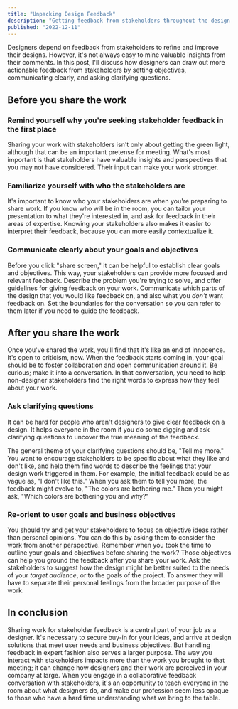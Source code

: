 ```yaml
---
title: "Unpacking Design Feedback"
description: "Getting feedback from stakeholders throughout the design process is crucial, but it's not always easy to extract valuable or actionable feedback that you can use to improve the design."
published: "2022-12-11"
---
```


Designers depend on feedback from stakeholders to refine and improve their designs. However, it's not always easy to mine valuable insights from their comments. In this post, I'll discuss how designers can draw out more actionable feedback from stakeholders by setting objectives, communicating clearly, and asking clarifying questions.

## Before you share the work

### Remind yourself why you're seeking stakeholder feedback in the first place

Sharing your work with stakeholders isn't only about getting the green light, although that can be an important pretense for meeting. What's most important is that stakeholders have valuable insights and perspectives that you may not have considered. Their input can make your work stronger.

### Familiarize yourself with who the stakeholders are

It's important to know who your stakeholders are when you're preparing to share work. If you know who will be in the room, you can tailor your presentation to what they're interested in, and ask for feedback in their areas of expertise. Knowing your stakeholders also makes it easier to interpret their feedback, because you can more easily contextualize it.

### Communicate clearly about your goals and objectives

Before you click "share screen," it can be helpful to establish clear goals and objectives. This way, your stakeholders can provide more focused and relevant feedback. Describe the problem you're trying to solve, and offer guidelines for giving feedback on your work. Communicate which parts of the design that you would like feedback on, and also what you _don't_ want feedback on. Set the boundaries for the conversation so you can refer to them later if you need to guide the feedback.

## After you share the work

Once you've shared the work, you'll find that it's like an end of innocence. It's open to criticism, now. When the feedback starts coming in, your goal should be to foster collaboration and open communication around it. Be curious; make it into a conversation. In that conversation, you need to help non-designer stakeholders find the right words to express how they feel about your work.

### Ask clarifying questions

It can be hard for people who aren't designers to give clear feedback on a design. It helps everyone in the room if you do some digging and ask clarifying questions to uncover the true meaning of the feedback.

The general theme of your clarifying questions should be, "Tell me more." You want to encourage stakeholders to be specific about what they like and don't like, and help them find words to describe the feelings that your design work triggered in them. For example, the initial feedback could be as vague as, "I don't like this." When you ask them to tell you more, the feedback might evolve to, "The colors are bothering me." Then you might ask, "Which colors are bothering you and why?"

### Re-orient to user goals and business objectives

You should try and get your stakeholders to focus on objective ideas rather than personal opinions. You can do this by asking them to consider the work from another perspective. Remember when you took the time to outline your goals and objectives before sharing the work? Those objectives can help you ground the feedback after you share your work. Ask the stakeholders to suggest how the design might be better suited to the needs of your _target audience_, or to the goals of the project. To answer they will have to separate their personal feelings from the broader purpose of the work.

## In conclusion

Sharing work for stakeholder feedback is a central part of your job as a designer. It's necessary to secure buy-in for your ideas, and arrive at design solutions that meet user needs and business objectives. But handling feedback in expert fashion also serves a larger purpose. The way you interact with stakeholders impacts more than the work you brought to that meeting; it can change how designers and their work are perceived in your company at large. When you engage in a collaborative feedback conversation with stakeholders, it's an opportunity to teach everyone in the room about what designers do, and make our profession seem less opaque to those who have a hard time understanding what we bring to the table.